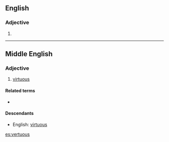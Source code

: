 ==English==

===Adjective===
{{en-adj}}

# {{obsolete spelling of|virtuous}}

----

==Middle English==
<!--this Middle English entry was created using Template:new enm entry-->
===Adjective===
{{head|enm|adjective}}

# [[virtuous]]

====Related terms====
* {{l|enm|vertue}}

====Descendants====
* English: [[virtuous]]

[[es:vertuous]]